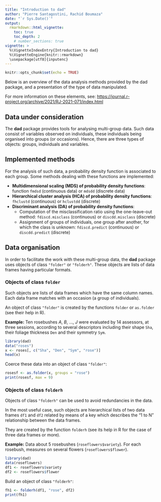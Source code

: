 ---
title: "Introduction to dad"
author: "Pierre Santagostini, Rachid Boumaza"
date: "`r Sys.Date()`"
output:
  rmarkdown::html_vignette:
    toc: true
    toc_depth: 2
    # number_sections: true
vignette: >
  %\VignetteIndexEntry{Introduction to dad}
  %\VignetteEngine{knitr::rmarkdown}
  \usepackage[utf8]{inputenc}
---

```{r setup, include=FALSE}
knitr::opts_chunk$set(echo = TRUE)
```

Below is an overview of the data analysis methods provided by the dad package, and a presentation of the type of data manipulated.

For more information on these elements, see:
[https://journal.r-project.org/archive/2021/RJ-2021-071/index.html](https://doi.org/10.32614/RJ-2021-071)

## Data under consideration

The **dad** package provides tools for analysing multi-group data.
Such data consist of variables observed on individuals, these individuals being organised into groups (or occasions).
Hence, there are three types of objects: groups, individuals and variables.

## Implemented methods

For the analysis of such data, a probability density function is associated to each group.
Some methods dealing with these functions are implemented:

* **Multidimensional scaling (MDS) of probability density functions**: function `fmdsd` (continuous data) or `mdsdd` (discrete data)  
<!-- A probability density function is estimated on the data of each group, and the distances between these probability densities are calculated. The MDS is then performed on these distances. -->
* **Hierarchical cluster analysis (HCA) of probability density functions**: `fhclustd` (continuous) or `hclustdd` (discrete)
<!-- In the same way, the distances between the estimated probability density functions are calculated. -->
<!-- Then hierarchical cluster analysis is performed on these distances. -->
* **Discriminant analysis (DA) of probability density functions**:
  + Computation of the misclassification ratio using the one-leave-out method: `fdiscd.misclass` (continuous) or `discdd.misclass` (discrete)
  + Assignment of groups of individuals, one group after another, for which the class is unknown:  `fdiscd.predict` (continuous) or `discdd.predict` (discrete)

## Data organisation

In order to facilitate the work with these multi-group data, the **dad** package uses objects of class `"folder"` or `"folderh"`.
These objects are lists of data frames having particular formats. 

### Objects of class `folder`

Such objects are lists of data frames which have the same column names.
Each data frame matches with an occasion (a group of individuals).

An object of class `"folder"` is created by the functions `folder` or `as.folder` (see their help in R).

**Example:**
Ten rosebushes $A$, $B$, $\dots$, $J$ were evaluated by 14 assessors, at three sessions, according to several descriptors including their shape `Sha`, their foliage thickness `Den` and their symmetry `Sym`.

```{r}
library(dad)
data("roses")
x <- roses[, c("Sha", "Den", "Sym", "rose")]
head(x)
```

Coerce these data into an object of class `"folder"`:
```{r}
rosesf <- as.folder(x, groups = "rose")
print(rosesf, max = 9)
```

### Objects of class `folderh`

Objects of class `"folderh"` can be used to avoid redundancies in the data.

In the most useful case, such objects are hierarchical lists of two data frames `df1` and `df2` related by means of a key which describes the "1 to N" relationship between the data frames.

They are created by the function `folderh` (see its help in R for the case of three data frames or more).

**Example:**
Data about 5 rosebushes (`roseflowers$variety`). For each rosebush, measures on several flowers (`roseflowers$flower`).

```{r}
library(dad)
data(roseflowers)
df1 <- roseflowers$variety
df2 <- roseflowers$flower
```

Build an object of class `"folderh"`:
```{r}
fh1 <- folderh(df1, "rose", df2)
print(fh1)
```
